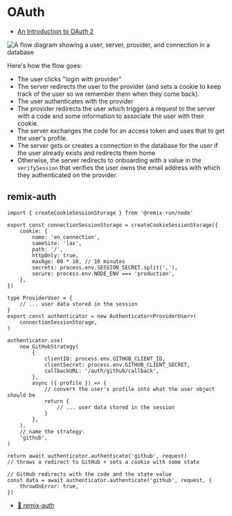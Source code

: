 # OAuth

- [An Introduction to OAuth 2](https://www.digitalocean.com/community/tutorials/an-introduction-to-oauth-2)

![A flow diagram showing a user, server, provider, and connection in a database](https://github-production-user-asset-6210df.s3.amazonaws.com/1500684/269059627-5265f0b8-c364-453b-806e-66802e6283cd.png)

Here's how the flow goes:

- The user clicks "login with provider"
- The server redirects the user to the provider (and sets a cookie to keep track
  of the user so we remember them when they come back).
- The user authenticates with the provider
- The provider redirects the user which triggers a request to the server with a
  code and some information to associate the user with their cookie.
- The server exchanges the code for an access token and uses that to get the
  user's profile.
- The server gets or creates a connection in the database for the user if the
  user already exists and redirects them home
- Otherwise, the server redirects to onboarding with a value in the
  `verifySession` that verifies the user owns the email address with which they
  authenticated on the provider.

## remix-auth

```tsx file=app/utils/connections.server.ts
import { createCookieSessionStorage } from '@remix-run/node'

export const connectionSessionStorage = createCookieSessionStorage({
	cookie: {
		name: 'en_connection',
		sameSite: 'lax',
		path: '/',
		httpOnly: true,
		maxAge: 60 * 10, // 10 minutes
		secrets: process.env.SESSION_SECRET.split(','),
		secure: process.env.NODE_ENV === 'production',
	},
})
```

```tsx file=app/utils/auth.server.ts
type ProviderUser = {
	// ... user data stored in the session
}
export const authenticator = new Authenticator<ProviderUser>(
	connectionSessionStorage,
)

authenticator.use(
	new GitHubStrategy(
		{
			clientID: process.env.GITHUB_CLIENT_ID,
			clientSecret: process.env.GITHUB_CLIENT_SECRET,
			callbackURL: '/auth/github/callback',
		},
		async ({ profile }) => {
			// convert the user's profile into what the user object should be
			return {
				// ... user data stored in the session
			}
		},
	),
	// name the strategy:
	'github',
)
```

```tsx file=app/routes/_auth+/auth.github.ts
return await authenticator.authenticate('github', request)
// throws a redirect to GitHub + sets a cookie with some state
```

```tsx file=app/routes/_auth+/auth.github.callback.ts
// GitHub redirects with the code and the state value
const data = await authenticator.authenticate('github', request, {
	throwOnError: true,
})
```

- [📜 remix-auth](https://github.com/sergiodxa/remix-auth)
